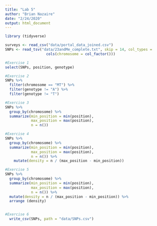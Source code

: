 ```yaml
---
title: "Lab 5"
author: "Brian Nazaire"
date: "2/24/2020"
output: html_document
---
```



```r
library (tidyverse)

surveys <- read_csv("data/portal_data_joined.csv")
SNPs <- read_tsv("data/23andMe_complete.txt", skip = 14, col_types = 
                   cols(chromosome = col_factor()))
```


```r
#Exercise 1
select(SNPs, position, genotype)
```

```r
#Exercise 2 
SNPs %>%
  filter(chromosome == "MT") %>% 
  filter(genotype != "A") %>% 
  filter(genotype != "T") 

```

```r
#Exercise 3 
SNPs %>%
  group_by(chromosome) %>% 
  summarize(min_position = min(position), 
            max_position = max(position), 
            n = n())

```

```r
#Exercise 4 
SNPs %>%
  group_by(chromosome) %>% 
  summarize(min_position = min(position), 
            max_position = max(position), 
            n = n()) %>%
    mutate(density = n / (max_position - min_position))
```

```r
#Exercise 5 
SNPs %>%
  group_by(chromosome) %>% 
  summarize(min_position = min(position), 
            max_position = max(position), 
            n = n()) %>%
  mutate(density = n / (max_position - min_position)) %>%
  arrange (density)
  
```

```r
#Exercise 6
  write_csv(SNPs, path = "data/SNPs.csv")
```